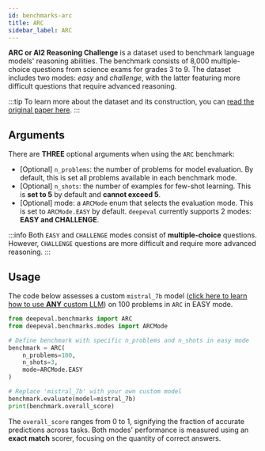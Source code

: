 ```yaml
---
id: benchmarks-arc
title: ARC
sidebar_label: ARC
---
```


<head>
  <link rel="canonical" href="https://deepeval.com/docs/benchmarks-arc" />
</head>

**ARC or AI2 Reasoning Challenge** is a dataset used to benchmark language models' reasoning abilities. The benchmark consists of 8,000 multiple-choice questions from science exams for grades 3 to 9. The dataset includes two modes: _easy_ and _challenge_, with the latter featuring more difficult questions that require advanced reasoning.

:::tip
To learn more about the dataset and its construction, you can [read the original paper here](https://arxiv.org/pdf/1803.05457v1).
:::

## Arguments

There are **THREE** optional arguments when using the `ARC` benchmark:

- [Optional] `n_problems`: the number of problems for model evaluation. By default, this is set all problems available in each benchmark mode.
- [Optional] `n_shots`: the number of examples for few-shot learning. This is **set to 5** by default and **cannot exceed 5**.
- [Optional] mode: a `ARCMode` enum that selects the evaluation mode. This is set to `ARCMode.EASY` by default. `deepeval` currently supports 2 modes: **EASY and CHALLENGE**.

:::info
Both `EASY` and `CHALLENGE` modes consist of **multiple-choice** questions. However, `CHALLENGE` questions are more difficult and require more advanced reasoning.
:::

## Usage

The code below assesses a custom `mistral_7b` model ([click here to learn how to use **ANY** custom LLM](/docs/benchmarks-introduction#benchmarking-your-llm)) on 100 problems in `ARC` in EASY mode.

```python
from deepeval.benchmarks import ARC
from deepeval.benchmarks.modes import ARCMode

# Define benchmark with specific n_problems and n_shots in easy mode
benchmark = ARC(
    n_problems=100,
    n_shots=3,
    mode=ARCMode.EASY
)

# Replace 'mistral_7b' with your own custom model
benchmark.evaluate(model=mistral_7b)
print(benchmark.overall_score)
```

The `overall_score` ranges from 0 to 1, signifying the fraction of accurate predictions across tasks. Both modes' performance is measured using an **exact match** scorer, focusing on the quantity of correct answers.
